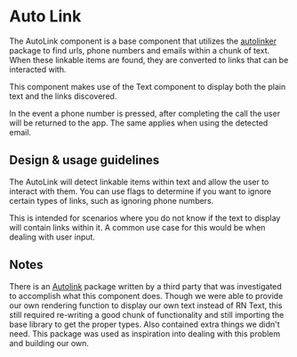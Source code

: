 
<Meta title="Components/Text and Typography/AutoLink" />

# Auto Link

The AutoLink component is a base component that utilizes the
[autolinker](https://github.com/gregjacobs/Autolinker.js/) package to find urls,
phone numbers and emails within a chunk of text. When these linkable items are
found, they are converted to links that can be interacted with.

This component makes use of the Text component to display both the plain text
and the links discovered.

In the event a phone number is pressed, after completing the call the user will
be returned to the app. The same applies when using the detected email.

## Design & usage guidelines

The AutoLink will detect linkable items within text and allow the user to
interact with them. You can use flags to determine if you want to ignore certain
types of links, such as ignoring phone numbers.

This is intended for scenarios where you do not know if the text to display will
contain links within it. A common use case for this would be when dealing with
user input.

## Notes

There is an [Autolink](https://github.com/joshswan/react-native-autolink)
package written by a third party that was investigated to accomplish what this
component does. Though we were able to provide our own rendering function to
display our own text instead of RN Text, this still required re-writing a good
chunk of functionality and still importing the base library to get the proper
types. Also contained extra things we didn't need. This package was used as
inspiration into dealing with this problem and building our own.
